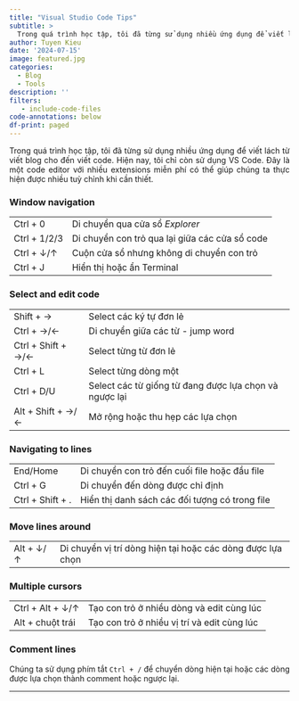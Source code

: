 ```yaml
---
title: "Visual Studio Code Tips"
subtitle: >
  Trong quá trình học tập, tôi đã từng sử dụng nhiều ứng dụng để viết lách từ viết blog cho đến viết code. Hiện nay, tôi chỉ còn sử dụng VS Code.
author: Tuyen Kieu
date: '2024-07-15'
image: featured.jpg
categories:
  - Blog
  - Tools
description: ''
filters:
   - include-code-files
code-annotations: below
df-print: paged
---
```


<p style="text-align:justify">Trong quá trình học tập, tôi đã từng sử dụng nhiều ứng dụng để viết lách từ viết blog cho đến viết code. Hiện nay, tôi chỉ còn sử dụng VS Code. Đây là một code editor với nhiều extensions miễn phí có thể giúp chúng ta thực hiện được nhiều tuỳ chỉnh khi cần thiết.</p>

### Window navigation

::: {.callout}

|||
|---|---|
| Ctrl + 0 | Di chuyển qua cửa sổ _Explorer_|
| Ctrl + 1/2/3 | Di chuyển con trỏ qua lại giữa các cửa sổ code |
| Ctrl + ↓/↑ | Cuộn cửa sổ nhưng không di chuyển con trỏ |
| Ctrl + J| Hiển thị hoặc ẩn Terminal |

:::

### Select and edit code

::: {.callout}

|||
|---|---|
| Shift + →| Select các ký tự đơn lẻ|
| Ctrl + →/← | Di chuyển giữa các từ - jump word |
| Ctrl + Shift + →/←| Select từng từ đơn lẻ|
| Ctrl + L | Select từng dòng một |
| Ctrl + D/U | Select các từ giống từ đang được lựa chọn và ngược lại |
| Alt + Shift + →/←| Mở rộng hoặc thu hẹp các lựa chọn|

:::

### Navigating to lines

::: {.callout}

|||
|---|---|
| End/Home | Di chuyển con trỏ đến cuối file hoặc đầu file |
| Ctrl + G | Di chuyển đến dòng được chỉ định|
| Ctrl + Shift + . | Hiển thị danh sách các đối tượng có trong file |

:::

### Move lines around

::: {.callout}

|||
|---|---|
| Alt + ↓/↑| Di chuyển vị trí dòng hiện tại hoặc các dòng được lựa chọn|

:::

### Multiple cursors

::: {.callout}

|||
|---|---|
| Ctrl + Alt + ↓/↑ | Tạo con trỏ ở nhiều dòng và edit cùng lúc|
| Alt + chuột trái| Tạo con trỏ ở nhiều vị trí và edit cùng lúc |

:::

### Comment lines

<p style="text-align:justify">Chúng ta sử dụng phím tắt `Ctrl + /` để chuyển dòng hiện tại hoặc các dòng được lựa chọn thành comment hoặc ngược lại.</p>

---